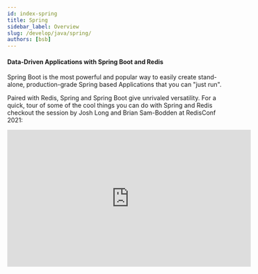 ```yaml
---
id: index-spring
title: Spring
sidebar_label: Overview
slug: /develop/java/spring/
authors: [bsb]
---
```


#### Data-Driven Applications with Spring Boot and Redis

Spring Boot is the most powerful and popular way to easily create stand-alone,
production-grade Spring based Applications that you can "just run".

Paired with Redis, Spring and Spring Boot give unrivaled versatility. For a quick,
tour of some of the cool things you can do with Spring and Redis checkout the session by
Josh Long and Brian Sam-Bodden at RedisConf 2021:

<iframe width="560" height="315" src="https://www.youtube.com/embed/Yq8Cc7eOgF8" title="YouTube video player" frameborder="0" allow="accelerometer; autoplay; clipboard-write; encrypted-media; gyroscope; picture-in-picture" allowfullscreen></iframe>
